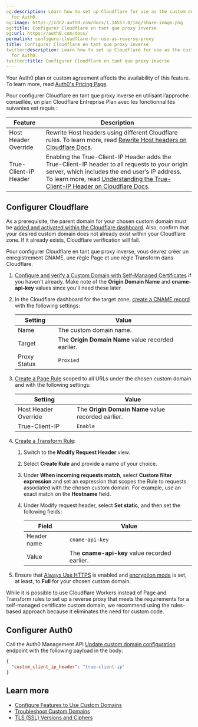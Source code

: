 ```yaml
---
og:description: Learn how to set up Cloudflare for use as the custom domain proxy
  for Auth0.
og:image: https://cdn2.auth0.com/docs/1.14553.0/img/share-image.png
og:title: Configurer Cloudflare en tant que proxy inverse
og:url: https://auth0.com/docs/
permalink: configure-cloudflare-for-use-as-reverse-proxy
title: Configurer Cloudflare en tant que proxy inverse
twitter:description: Learn how to set up Cloudflare for use as the custom domain proxy
  for Auth0.
twitter:title: Configurer Cloudflare en tant que proxy inverse
---
```


<Card title="Availability varies by Auth0 plan">

Your Auth0 plan or custom agreement affects the availability of this feature. To learn more, read [Auth0's Pricing Page](https://auth0.com/pricing).

</Card>

Pour configurer Cloudflare en tant que proxy inverse en utilisant l’approche conseillée, un plan Cloudflare Entreprise Plan avec les fonctionnalités suivantes est requis :

<table class="table"><thead>
<tr>
<th><strong>Feature</strong></th>
<th><strong>Description</strong></th>
</tr>
</thead>
<tbody>
<tr>
<td>Host Header Override</td>
<td>Rewrite Host headers using different Cloudflare rules. To learn more, read <a href="https://support.cloudflare.com/hc/en-us/articles/206652947-Using-Page-Rules-to-Re-Write-Host-Headers">Rewrite Host headers on Cloudflare Docs</a>.</td>
</tr>
<tr>
<td>True-Client-IP Header</td>
<td>Enabling the True-Client-IP Header adds the True-Client-IP header to all requests to your origin server, which includes the end user’s IP address. To learn more, read <a href="https://support.cloudflare.com/hc/en-us/articles/206776727-What-is-True-Client-IP-">Understanding the True-Client-IP Header on Cloudflare Docs</a>.</td>
</tr>
</tbody>
</table>

## Configurer Cloudflare

<Warning>

As a prerequisite, the parent domain for your chosen custom domain must be [added and activated within the Cloudflare dashboard](https://developers.cloudflare.com/learning-paths/get-started/add-domain-to-cf/minimize-downtime/#activate-your-domain). Also, confirm that your desired custom domain does not already exist within your Cloudflare zone. If it already exists, Cloudflare verification will fail.

</Warning>

Pour configurer Cloudflare en tant que proxy inverse, vous devrez créer un enregistrement CNAME, une règle Page et une règle Transform dans Cloudflare.

1. [Configure and verify a Custom Domain with Self-Managed Certificates](/docs/customize/custom-domains/self-managed-certificates) if you haven't already. Make note of the **Origin Domain Name** and **cname-api-key** values since you'll need these later.
2. In the Cloudflare dashboard for the target zone, [create a CNAME record](https://developers.cloudflare.com/dns/manage-dns-records/how-to/create-dns-records/#create-dns-records) with the following settings:

   <table class="table"><thead>
   <tr>
   <th><strong>Setting</strong></th>
   <th><strong>Value</strong></th>
   </tr>
   </thead>
   <tbody>
   <tr>
   <td>Name</td>
   <td>The custom domain name.</td>
   </tr>
   <tr>
   <td>Target</td>
   <td>The <strong>Origin Domain Name</strong> value recorded earlier.</td>
   </tr>
   <tr>
   <td>Proxy Status</td>
   <td><code>Proxied</code></td>
   </tr>
   </tbody>
   </table>
3. [Create a Page Rule](https://support.cloudflare.com/hc/en-us/articles/200172336-Creating-Page-Rules) scoped to all URLs under the chosen custom domain and with the following settings:

   <table class="table"><thead>
   <tr>
   <th><strong>Setting</strong></th>
   <th><strong>Value</strong></th>
   </tr>
   </thead>
   <tbody>
   <tr>
   <td>Host Header Override</td>
   <td>The <strong>Origin Domain Name</strong> value recorded earlier.</td>
   </tr>
   <tr>
   <td>True-Client-IP</td>
   <td><code>Enable</code></td>
   </tr>
   </tbody>
   </table>
4. [Create a Transform Rule](https://developers.cloudflare.com/rules/transform/request-header-modification/create-dashboard/):

   1. Switch to the **Modify Request Header** view.
   2. Select **Create Rule** and provide a name of your choice.
   3. Under **When incoming requests match**, select **Custom filter expression** and set an expression that scopes the Rule to requests associated with the chosen custom domain. For example, use an exact match on the **Hostname** field.
   4. Under Modify request header, select **Set static**, and then set the following fields:

      <table class="table"><thead>
      <tr>
      <th><strong>Field</strong></th>
      <th><strong>Value</strong></th>
      </tr>
      </thead>
      <tbody>
      <tr>
      <td>Header name</td>
      <td><code>cname-api-key</code></td>
      </tr>
      <tr>
      <td>Value</td>
      <td>The <strong>cname-api-key</strong> value recorded earlier.</td>
      </tr>
      </tbody>
      </table>
5. Ensure that [Always Use HTTPS](https://developers.cloudflare.com/ssl/edge-certificates/additional-options/always-use-https/) is enabled and [encryption mode](https://developers.cloudflare.com/ssl/origin-configuration/ssl-modes/) is set, at least, to **Full** for your chosen custom domain.

<Callout icon="file-lines" color="#0EA5E9" iconType="regular">

While it is possible to use Cloudflare Workers instead of Page and Transform rules to set up a reverse proxy that meets the requirements for a self-managed certificate custom domain, we recommend using the rules-based approach because it eliminates the need for custom code.

</Callout>

## Configurer Auth0

Call the Auth0 <Tooltip tip="Management API: A product to allow customers to perform administrative tasks." cta="View Glossary" href="/docs/glossary?term=Management+API">Management API</Tooltip> [Update custom domain configuration](https://auth0.com/docs/api/management/v2#!/Custom_Domains/patch_custom_domains_by_id) endpoint with the following payload in the body:

```json lines
{
  "custom_client_ip_header": "true-client-ip"
}
```

## Learn more

* [Configure Features to Use Custom Domains](/docs/customize/custom-domains/configure-features-to-use-custom-domains)
* [Troubleshoot Custom Domains](/docs/troubleshoot/integration-extensibility-issues/troubleshoot-custom-domains)
* [TLS (SSL) Versions and Ciphers](/docs/customize/custom-domains/self-managed-certificates/tls-ssl)